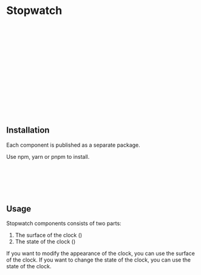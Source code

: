 # Stopwatch



<Meta title="Base/Stopwatch/Introduction" />
<Canvas of={StopwatchStories.Default} />

```jsx
import {
  StopwatchContainer,
  MinimalStopwatch,
  StopwatchContext,
  StopwatchProps,
} from '@kitsuyui/react-stopwatch'

const Stopwatch = () => {
  return (
    <StopwatchContainer>
      <StopwatchContext.Consumer>
        {(props: StopwatchProps) => <MinimalStopwatch {...props} />}
      </StopwatchContext.Consumer>
    </StopwatchContainer>
  )
}
```

## Installation

Each component is published as a separate package.

Use npm, yarn or pnpm to install.

```sh
$ npm install @kitsuyui/react-stopwatch
```

```sh
$ yarn add @kitsuyui/react-stopwatch
```

```sh
$ pnpm add @kitsuyui/react-stopwatch
```

## Usage

Stopwatch components consists of two parts:

1. The surface of the clock ()
2. The state of the clock ()

If you want to modify the appearance of the clock, you can use the surface of the clock.
If you want to change the state of the clock, you can use the state of the clock.

```tsx

```
